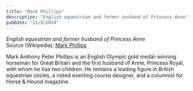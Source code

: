 ```yaml
---
title: "Mark Phillips"
description: "English equestrian and former husband of Princess Anne"
pubDate: "11/9/2024"
---
```


*English equestrian and former husband of Princess Anne*  
Source (Wikipedia): [Mark Phillips][1]

Mark Anthony Peter Phillips is an English Olympic gold medal-winning horseman for Great Britain and the first husband of Anne, Princess Royal, with whom he has two children. He remains a leading figure in British equestrian circles, a noted eventing course designer, and a columnist for Horse & Hound magazine.

[1]: https://en.wikipedia.org/wiki/Mark_Phillips
